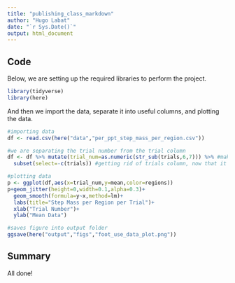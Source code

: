 ```yaml
---
title: "publishing_class_markdown"
author: "Hugo Labat"
date: "`r Sys.Date()`"
output: html_document
---
```

## Code

Below, we are setting up the required libraries to perform the project.

```r
library(tidyverse)
library(here)
```


And then we import the data, separate it into useful columns, and plotting the data.

```r
#importing data
df <- read.csv(here("data","per_ppt_step_mass_per_region.csv"))

#we are separating the trial number from the trial column
df <- df %>% mutate(trial_num=as.numeric(str_sub(trials,6,7))) %>% #making sure the data is numeric
  subset(select=-c(trials)) #getting rid of trials column, now that it is useless

#plotting data
p <- ggplot(df,aes(x=trial_num,y=mean,color=regions))
p+geom_jitter(height=0,width=0.1,alpha=0.3)+
  geom_smooth(formula=y~x,method=lm)+
  labs(title="Step Mass per Region per Trial")+
  xlab("Trial Number")+
  ylab("Mean Data")

#saves figure into output folder
ggsave(here("output","figs","foot_use_data_plot.png"))
```

## Summary
All done!